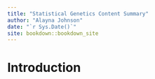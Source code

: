 ```yaml
--- 
title: "Statistical Genetics Content Summary"
author: "Alayna Johnson"
date: "`r Sys.Date()`"
site: bookdown::bookdown_site
---
```


# Introduction


